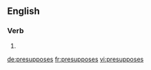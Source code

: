 ==English==

===Verb===
{{head|en}}

# {{en-third-person singular of|presuppose}}

[[de:presupposes]]
[[fr:presupposes]]
[[vi:presupposes]]